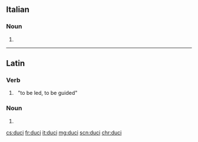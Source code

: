 ==Italian==

===Noun===
{{head|it|plural}} {{m}}

# {{plural of|duce|lang=it}}

----

==Latin==

===Verb===
{{la-verb-form|dūcī}}

# {{conjugation of|dūcō||pres|pass|inf|lang=la}}&nbsp;&nbsp;"to be led, to be guided"

===Noun===
{{la-noun-form|ducī}}

# {{inflection of|dux||dat|s|lang=la}}

[[cs:duci]]
[[fr:duci]]
[[it:duci]]
[[mg:duci]]
[[scn:duci]]
[[chr:duci]]
